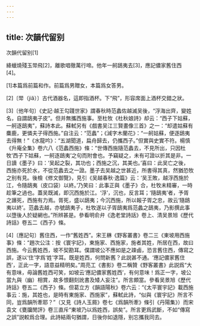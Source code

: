 ```yaml
---
---
---
```

title: 次韻代留别
---



次韻代留别[1]


絳蠟燒殘玉斝飛[2]，離歌唱徹萬行啼。他年一舸鴟夷去[3]，應記儂家舊住西[4]。

[1]本篇爲前篇和作。前篇爲男贈女，本篇爲女答男。

[2]〔斝（jiǎ）〕古代酒器名，這即指酒杯。下“飛”，形容席面上酒杯交錯之狀。

[3]〔他年句〕《史記·越王勾踐世家》謂春秋時范蠡佐越滅吴後，“浮海出齊，變姓名，自謂鴟夷子皮”。但并無攜西施事。至杜牧《杜秋娘詩》却云：“西子下姑蘇，一舸逐鴟夷”，蘇詩本此。蘇軾另有《戲書吴江三賢畫像三首》之一：“却遣姑蘇有麋鹿，更憐夫子得西施。”自注云：“范蠡”；《減字木蘭花》：“一舸姑蘇，便逐鴟夷去得無！”《水龍吟》：“五湖聞道，扁舟歸去，仍攜西子。”但實與史實不符。楊慎《升庵全集》卷六八《范蠡西施》條：“世傳西施隨范蠡去，不見所出，只因杜牧‘西子下姑蘇，一舸逐鴟夷’之句而附會也。予竊疑之，未有可證以折其是非。一日讀《墨子》曰：‘吴起之裂，其功也；西施之沉，其美也。’喜曰：此吴亡之後，西施亦死於水，不從范蠡去之一證。墨子去吴越之世甚近，所書得其真，然猶恐牧之别有見。後檢《修文御覽》，見引《吴越春秋·逸篇》云：‘吴王敗，越浮西施於江，令隨鴟夷（皮口袋）以終。’乃笑曰：此事正與《墨子》合，杜牧未精審，一時趁筆之過也。蓋吴既滅，即沉西施於江。‘浮’，沉也，反言耳；‘隨鴟夷’者，予胥之譖死，西施有力焉。胥死，盛以鴟夷；今沉西施，所以報子胥之忠，故云‘隨鴟夷以終’。范蠡去越，亦號鴟夷子，杜牧遂以子胥鴟夷爲范蠡之鴟夷，乃影撰此事以墮後人於疑網也。”所辨甚是。參看明俞弁《逸老堂詩話》卷上、清吴景旭《歷代詩話》卷五二《西子》條。

[4]〔應記句〕舊住西，一作“舊姓西”。宋王楙《野客叢書》卷二三《東坡用西施事》條：“趙次公注：按《寰宇記》，東施家、西施家，施者其姓，所居在西，故曰西施。今云舊姓西，坡不契勘耳。僕謂坡公不應如是之疎鹵，恐言舊住西，傳寫之誤，遂以‘住’字爲‘姓’字耳。既是姓西，何問新舊？此説甚不通。‘應記儂家舊住西’，正此一字，語意益精明矣。”周亮工《書影》卷二稱贊《野客叢書》此説爲“大有意味，毋論舊姓西可笑，如坡云‘應記儂家舊姓西’，有何意味！爲正一字，坡公當九與（幽）相賞，故多恨翻刻訛書及矮人妄注”。所言頗當。參看吴景旭《歷代詩話》卷五二《西子》條。但葛立方《韻語陽秋》卷六云：“《太平寰宇記》載西施事云：施，其姓也，是時有東施家、西施家”，蘇軾此詩，“似與《寰宇記》所言不同，豈爲韻所牽耶？”（又見《詩人玉屑》卷七《爲韻所牽》條引《丹陽集》）而宋袁文《甕牖閒評》卷三直斥“東坡乃以爲姓西，誤矣”。所言更爲武斷，不如“傳寫之誤”説較爲合理。此詩結兩句猶謂，日後你如退隱，别忘攜我同去。